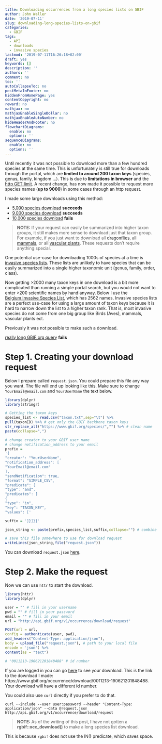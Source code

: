 ```yaml
---
title: Downloading occurrences from a long species lists on GBIF
author: John Waller
date: '2019-07-11'
slug: downloading-long-species-lists-on-gbif
categories:
  - GBIF
tags:
  - API
  - downloads
  - invasive species
lastmod: '2019-07-11T16:26:18+02:00'
draft: yes
keywords: []
description: ''
authors: ''
comment: no
toc: ''
autoCollapseToc: no
postMetaInFooter: no
hiddenFromHomePage: yes
contentCopyright: no
reward: no
mathjax: no
mathjaxEnableSingleDollar: no
mathjaxEnableAutoNumber: no
hideHeaderAndFooter: no
flowchartDiagrams:
  enable: no
  options: ''
sequenceDiagrams:
  enable: no
  options: ''
---
```



Until recently it was not possible to download more than a few hundred species at the same time. This is unfortunately is still true for downloads through the portal, which are **limited to around 200 taxon keys** (species, genus, family, kingdom ...). This is due to **limitations in browser** and the [http GET limit](). A recent change, has now made it possible to request more species names (**up to 9000**) in some cases through an http request. 

I made some large downloads using this method: 

* [5,000 species download](https://www.gbif.org/occurrence/download/0009331-190621201848488) **succeeds**
* [9,000 species download](https://www.gbif.org/occurrence/download/0010219-190621201848488) **succeeds** 
* [10,000 species download](https://www.gbif.org/occurrence/download/0010226-190621201848488) **fails**

> **NOTE:** If your request can easily be summarized into higher taxon groups, it still makes more sense to download just that taxon group. For example, if you just want to download all [dragonflies](https://www.gbif.org/occurrence/search?taxon_key=789), all [mammals](https://www.gbif.org/occurrence/search?taxon_key=359), or all [vascular plants](https://www.gbif.org/occurrence/search?taxon_key=7707728). These requests don't require anything special. 

One potential use-case for downloading 1000s of species at a time is [invasive species lists](https://www.gbif.org/publisher/cdef28b1-db4e-4c58-aa71-3c5238c2d0b5). These lists are unlikely to have species that can be easily summarized into a single higher taxonomic unit (genus, family, order, class). 

Now getting >2000 many taxon keys in one download is a bit more complicated than running a simple portal search, but you would not want to enter >200 scientific names by hand anyway. Below I use the <br>[Belgium Invasive Species List](https://www.gbif.org/dataset/6d9e952f-948c-4483-9807-575348147c7e), which has 2562 names. Invasive species lists are a perfect use-case for using a large amount of taxon keys because it is hard to narrow down the list to a higher taxon rank. That is, most invasive species do not come from one big group like Birds (Aves), mammals, vascular plants ect. 

Previously it was not possible to make such a download. 


[really long GBIF.org query]() **fails**


# Step 1. Creating your download request 

Below I prepare called `request.json`. You could prepare this file any way you want. The file will end up looking like [this](). Make sure to change `YourEmail@email.com` and `YourUserName` the text below. 


```r
library(dplyr)
library(stringr)

# Getting the taxon keys
species_list <- read.csv("taxon.txt",sep="\t") %>%
pull(taxonID) %>% # get only the GBIF backbone taxon keys
str_replace_all("https://www.gbif.org/species/","") %>% # clean name
paste(collapse=",")

# change creator to your GBIF user name
# change notification_address to your email
prefix = 
'{
"creator": "YourUserName",
"notification_address": [
"YourEmail@email.com"
],
"sendNotification": true,
"format": "SIMPLE_CSV",
"predicate": {
"type": "and",
"predicates": [
{
"type": "in",
"key": "TAXON_KEY",
"values": ['

suffix = ']}]}}'

json_string <- paste(prefix,species_list,suffix,collapse="") # combine together

# save this file somewhere to use for download request
writeLines(json_string,file("request.json"))

```
You can download `request.json` [here](). 


# Step 2. Make the request

Now we can use `httr` to start the download. 

```r
library(httr)
library(dplyr)

user = "" # fill in your username
pwd = "" # fill in your password
email = "" # fill in your email
url = "http://api.gbif.org/v1/occurrence/download/request"

POST(url = url, 
config = authenticate(user, pwd), 
add_headers("Content-Type: application/json"),
body = upload_file("request.json"), # path to your local file
encode = 'json') %>% 
content(as = "text")

# "0011213-190621201848488" # id number
``` 
If you are logged in you can go [here](https://www.gbif.org/occurrence/download/) to see your download. This is the link to the download I made: <br> https://www.gbif.org/occurrence/download/0011213-190621201848488. Your download will have a different id number. 


You could also use `curl` directly if you prefer to do that. 

```
curl --include --user user:password --header "Content-Type: application/json" --data @request.json http://api.gbif.org/v1/occurrence/download/request

```

> **NOTE:** As of the writing of this post, I have not gotten a **rgbif::occ_download()** to make a long species list download. 

This is because `rgbif` does not use the IN() predicate, which saves space. 

```

```


<!--more-->
